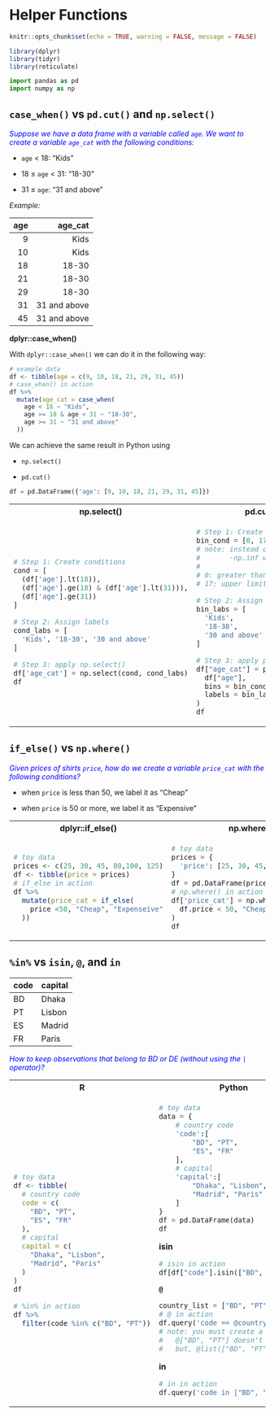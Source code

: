 # Helper Functions

```r
knitr::opts_chunk$set(echo = TRUE, warning = FALSE, message = FALSE)
```

```r
library(dplyr)
library(tidyr)
library(reticulate)
```

```python
import pandas as pd
import numpy as np
```


## `case_when()` vs `pd.cut()` and `np.select()`

<span style="color:blue">*Suppose we have a data frame with a variable called `age`. We want to create a variable `age_cat` with the following conditions:*

  -  `age` < 18: "Kids"
  
  -  18 $\leq$ `age` < 31: "18-30"
  
  -  31 $\leq$ `age`: "31 and above"</span>


*Example:*

| age |      age_cat |
|----:|-------------:|
|   9 |         Kids |
|  10 |         Kids |
|  18 |        18-30 |
|  21 |        18-30 |
|  29 |        18-30 |
|  31 | 31 and above |
|  45 | 31 and above |


**dplyr::case_when()**

With `dplyr::case_when()` we can do it in the following way:

```r
# example data
df <- tibble(age = c(9, 10, 18, 21, 29, 31, 45))
# case_when() in action
df %>% 
  mutate(age_cat = case_when(
    age < 18 ~ "Kids",
    age >= 18 & age < 31 ~ "18-30",
    age >= 31 ~ "31 and above"
  ))
```

We can achieve the same result in Python using 

  - `np.select()`
  
  - `pd.cut()`

```python
df = pd.DataFrame({'age': [9, 10, 18, 21, 29, 31, 45]})
```


<table class='table'>
<tr> <th>np.select()</th> <th>pd.cut()</th> <tr>
<tr>
<td>

```python
# Step 1: Create conditions
cond = [
  (df['age'].lt(18)),
  (df['age'].ge(18) & (df['age'].lt(31))),
  (df['age'].ge(31))
]

# Step 2: Assign labels
cond_labs = [
  'Kids', '18-30', '30 and above'
]

# Step 3: apply np.select()
df['age_cat'] = np.select(cond, cond_labs)
df
```

</td>
<td>
```python
# Step 1: Create bin condition
bin_cond = [0, 17, 30, np.inf] 
# note: instead of 0, 
#       -np.inf will also work
#  
# 0: greater than 0
# 17: upper limit is 17

# Step 2: Assign bin labs
bin_labs = [
  'Kids',
  '18-30',
  '30 and above'
]

# Step 3: apply pd.cut() 
df["age_cat"] = pd.cut(
  df["age"],
  bins = bin_cond,
  labels = bin_labs
)
df
```
</td>
<tr>
</table>

## `if_else()` vs `np.where()`

<span style="color:blue"> *Given prices of shirts `price`, how do we create a variable `price_cat` with the following conditions?*

  - when `price` is less than 50, we label it as "Cheap"
  
  - when `price` is 50 or more, we label it as "Expensive"</span>


<table class='table'>
<tr> <th>dplyr::if_else()</th> <th>np.where()</th> <tr>
<tr>
<td>

```R
# toy data
prices <- c(25, 30, 45, 80,100, 125)
df <- tibble(price = prices)
# if_else in action
df %>% 
  mutate(price_cat = if_else(
    price <50, "Cheap", "Expenseive"
  ))
```

</td>
<td>
```python
# toy data
prices = {
  'price': [25, 30, 45, 80,100, 125]
}
df = pd.DataFrame(prices)
# np.where() in action
df['price_cat'] = np.where(
  df.price < 50, "Cheap", "Expenseive"
)
df
```
</td>
<tr>
</table>


## `%in%` vs `isin`, `@`, and `in`

|code |capital |
|:----|:-------|
|BD   |Dhaka   |
|PT   |Lisbon  |
|ES   |Madrid  |
|FR   |Paris   |

<span style="color:blue"> *How to keep observations that belong to BD or DE (without using the `|` operator)? *

<table class='table'>
<tr> <th>R</th> <th>Python</th> <tr>
<tr>
<td>

```R
# toy data
df <- tibble(
  # country code
  code = c(
    "BD", "PT",
    "ES", "FR"
  ),
  # capital
  capital = c(
    "Dhaka", "Lisbon",
    "Madrid", "Paris"
  ) 
)
df

```

```r
# %in% in action
df %>%
  filter(code %in% c("BD", "PT"))
```


</td>
<td>
```python
# toy data
data = {
    # country code
    'code':[
        "BD", "PT",
        "ES", "FR"
    ],
    # capital
    'capital':[
        "Dhaka", "Lisbon",
        "Madrid", "Paris"
    ]
}
df = pd.DataFrame(data)
df
```

**isin**

```python
# isin in action
df[df["code"].isin(["BD", "PT"])]
```

**`@`**

```python
country_list = ["BD", "PT"]
# @ in action
df.query('code == @country_list')
# note: you must create a list first
#   @["BD", "PT"] doesn't work
#   but, @list(["BD", "PT"] works
```
**in**

```python
# in in action
df.query('code in ["BD", "PT"]')
```


</td>
<tr>
</table>


